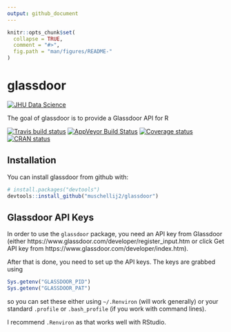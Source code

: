 ```yaml
---
output: github_document
---
```


<!-- README.md is generated from README.Rmd. Please edit that file -->

```r
knitr::opts_chunk$set(
  collapse = TRUE,
  comment = "#>",
  fig.path = "man/figures/README-"
)
```
# glassdoor

[![JHU Data Science](http://johnmuschelli.com/jhudsl/inst/jhudsl_logo.png)](http://jhudatascience.org/)

The goal of glassdoor is to provide a Glassdoor API for R

  [![Travis build status](https://travis-ci.org/muschellij2/glassdoor.svg?branch=master)](https://travis-ci.org/muschellij2/glassdoor)
    [![AppVeyor Build Status](https://ci.appveyor.com/api/projects/status/github/muschellij2/glassdoor?branch=master&svg=true)](https://ci.appveyor.com/project/muschellij2/glassdoor)
    [![Coverage status](https://coveralls.io/repos/github/muschellij2/glassdoor/badge.svg?branch=master)](https://coveralls.io/r/muschellij2/glassdoor?branch=master)
  [![CRAN status](http://www.r-pkg.org/badges/version/glassdoor)](https://cran.r-project.org/package=glassdoor)    
    

## Installation

You can install glassdoor from github with:

```r
# install.packages("devtools")
devtools::install_github("muschellij2/glassdoor")
```



## Glassdoor API Keys
In order to use the `glassdoor` package, you need an API key from Glassdoor (either https://www.glassdoor.com/developer/register_input.htm or click Get API key from  https://www.glassdoor.com/developer/index.htm).  

After that is done, you need to set up the API keys.  The keys are grabbed using 
```r
Sys.getenv("GLASSDOOR_PID")
Sys.getenv("GLASSDOOR_PAT")
```

so you can set these either using `~/.Renviron` (will work generally) or your standard `.profile` or `.bash_profile` (if you work with command lines).

I recommend `.Renviron` as that works well with RStudio.

